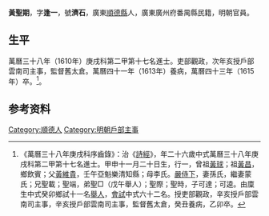 {{明清人物信息框
| 姓名 = 黃聖期
| 原名 =
| 圖片名稱= 
| 圖片大小 =
| 圖片說明 = 
| 最高職務 = 戶部雲南司主事
| 國家 = 大明 
| 爵位 =
| 籍貫 = [[廣東|廣東]][[順德縣|順德縣]]
| 族裔 = 
| 旗籍 = 
| 字號 = 
| 諡號 =
| 出生日期 = 甲申十一月二十日
| 出生地點 =
| 逝世日期 = 
| 逝世地點 =
| 墓葬 =
| 配偶 = 孫氏蒙氏
| 親屬 = 曾祖[[黃球|黃球]]，祖[[黃昌|黃昌]]，父[[黃維貴|黃維貴]]，母李氏
| 出身 =
* 萬曆三十八年庚戌科進士
| 經歷 =
| 著作 =  
*
*
*
}}
'''黃聖期'''{{BD|1584年||1615年||H}}，字'''逢一'''，號'''濟石'''，廣東[[順德縣|順德縣]]人，廣東廣州府番禺縣民籍，明朝官員。

== 生平 ==
萬曆三十八年（1610年）庚戌科第二甲第十七名進士。吏部觀政，次年亥授戶部雲南司主事，監督舊太倉。萬曆四十一年（1613年）養病，萬曆四十三年（1615年）卒。<ref>《萬曆三十八年庚戌科序齒錄》：治《[[詩經|詩經]]》，年二十六歲中式萬曆三十八年庚戌科第二甲第十七名進士。甲申十一月二十日生，行一，曾祖[[黃球|黃球]]；祖[[黃昌|黃昌]]，鄉飲賓；父[[黃維貴|黃維貴]]，壬午亞魁樂清知縣；母李氏。[[嚴侍下|嚴侍下]]，妻孫氏，繼妻蒙氏；兄聖載；聖端，弟聖□（戊午舉人）；聖際；聖時，子可達；可逵。由廩生中式癸卯鄉試十一名[[舉人|舉人]]，[[會試|會試]]中式六十二名。授吏部觀政，辛亥授戶部雲南司主事，辛亥授戶部雲南司主事，監督舊太倉，癸丑養病，乙卯卒。</ref>。

== 参考资料 ==
{{reflist}}

{{萬曆三十八年庚戌科殿试金榜}}

{{Authority control}}

{{DEFAULTSORT:Huang黃}}
[[Category:順德人|Category:順德人]]
[[Category:明朝戶部主事|Category:明朝戶部主事]]


{{明朝人物小作品}}